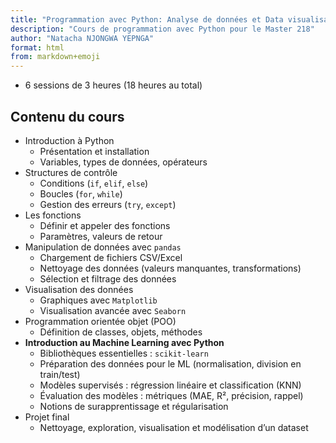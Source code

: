 ```yaml
---
title: "Programmation avec Python: Analyse de données et Data visualisation"
description: "Cours de programmation avec Python pour le Master 218"
author: "Natacha NJONGWA YEPNGA"
format: html
from: markdown+emoji
---
```


- 6 sessions de 3 heures (18 heures au total)

## Contenu du cours

- Introduction à Python
  - Présentation et installation
  - Variables, types de données, opérateurs
- Structures de contrôle
  - Conditions (`if`, `elif`, `else`)
  - Boucles (`for`, `while`)
  - Gestion des erreurs (`try`, `except`)
- Les fonctions
  - Définir et appeler des fonctions
  - Paramètres, valeurs de retour
- Manipulation de données avec `pandas`
  - Chargement de fichiers CSV/Excel
  - Nettoyage des données (valeurs manquantes, transformations)
  - Sélection et filtrage des données
- Visualisation des données
  - Graphiques avec `Matplotlib`
  - Visualisation avancée avec `Seaborn`
- Programmation orientée objet (POO)
  - Définition de classes, objets, méthodes
- **Introduction au Machine Learning avec Python**
  - Bibliothèques essentielles : `scikit-learn`
  - Préparation des données pour le ML (normalisation, division en train/test)
  - Modèles supervisés : régression linéaire et classification (KNN)
  - Évaluation des modèles : métriques (MAE, R², précision, rappel)
  - Notions de surapprentissage et régularisation
- Projet final
  - Nettoyage, exploration, visualisation et modélisation d’un dataset
